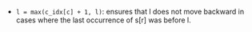 - `l = max(c_idx[c] + 1, l)`: ensures that l does not move backward in cases where the last occurrence of s[r] was before l.